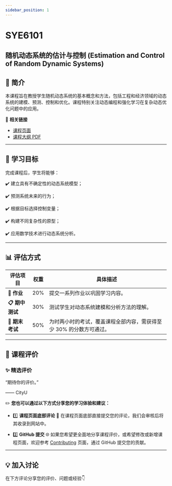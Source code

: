 ```yaml
---
sidebar_position: 1
---
```


# SYE6101
## 随机动态系统的估计与控制 (Estimation and Control of Random Dynamic Systems)

## **📘 简介**
本课程旨在教授学生随机动态系统的基本概念和方法，包括工程和经济领域的动态系统的建模、预测、控制和优化。课程特别关注动态编程和强化学习在复杂动态优化问题中的应用。

🔗 **相关链接**
- [课程页面](https://www.cityu.edu.hk/catalogue/pg/202526/course/SYE6101.htm)
- [课程大纲 PDF](https://www.cityu.edu.hk/catalogue/pg/202526/course/SYE6101.pdf)

---

## **🎯 学习目标**

完成课程后，学生将能够：

✔️ 建立具有不确定性的动态系统模型；

✔️ 预测系统未来的行为；

✔️ 根据目标选择控制变量；

✔️ 构建不同复杂性的原型；

✔️ 应用数学技术进行动态系统分析。

---

## **📊 评估方式**

| **评估项目**           | **权重** | **具体描述**                                                                                       |
|-----------------------|---------|---------------------------------------------------------------------------------------------------|
| **📂 作业**             | 20%      | 提交一系列作业以巩固学习内容。                                                                     |
| **📋 期中测试**         | 30%      | 测试学生对动态系统建模和分析方法的理解。                                                              |
| **📝 期末考试**         | 50%      | 为时两小时的考试，覆盖课程全部内容，需获得至少 30% 的分数方可通过。                                          |

---

## **💬 课程评价**

### ✨ **精选评价**
<div className={commentStyles.commentBox}>
    <p className={commentStyles.commentText}>
        “期待你的评价。”
    </p>
    <p className={commentStyles.commentAuthor}>—— CityU</p>
</div>

✏️ **您也可以通过以下方式分享您的学习体验和建议：**

- 1️⃣ **课程页面底部评论**
💬 在课程页面底部直接提交您的评论，我们会审核后将其收录到网站中。

- 2️⃣ **GitHub 提交**
🌐 如果您希望更全面地分享课程评价，或希望修改或新增课程页面，欢迎参考 [Contributing](/contributing) 页面，通过 GitHub 提交您的贡献。

---

## **💡 加入讨论**

在下方评论分享您的评价、问题或经验👇
<Utterances />